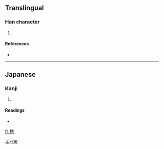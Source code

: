 ==Translingual==

===Han character===
{{Han char|rn=64|rad=手|as=06|sn=9|four=|canj=手火竹尸 (QFHS)}}

# {{defn|Han|sort=手06}}

====References====
* {{Han ref|kx=0431.171|dkj=12081|dj=0780.240|hdz=31868.151|uh=6318|ud=25368}}

----

==Japanese==

===Kanji===
{{ja-kanji|grade=|rs=手06}}

# {{defn|Japanese}}

====Readings====
* {{ja-readings|on=|kun=[[むしる]] (mushiru), [[むしりとる]] (mushiritoru)}}

[[Category:Japanese-only CJKV Characters|手+06]]

[[fr:挘]]